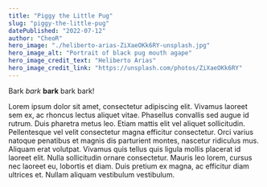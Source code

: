 ```yaml
---
title: "Piggy the Little Pug"
slug: "piggy-the-little-pug"
datePublished: "2022-07-12"
author: "CheoR"
hero_image: "./heliberto-arias-ZiXaeOKk6RY-unsplash.jpg"
hero_image_alt: "Portrait of black pug mouth agape"
hero_image_credit_text: "Heliberto Arias"
hero_image_credit_link: "https://unsplash.com/photos/ZiXaeOKk6RY"
---
```


Bark _bark_ **bark** bark bark!

Lorem ipsum dolor sit amet, consectetur adipiscing elit. Vivamus laoreet sem ex, ac rhoncus lectus aliquet vitae. Phasellus convallis sed augue id rutrum. Duis pharetra metus leo. Etiam mattis elit vel aliquet sollicitudin. Pellentesque vel velit consectetur magna efficitur consectetur. Orci varius natoque penatibus et magnis dis parturient montes, nascetur ridiculus mus. Aliquam erat volutpat. Vivamus quis tellus quis ligula mollis placerat id laoreet elit. Nulla sollicitudin ornare consectetur. Mauris leo lorem, cursus nec laoreet eu, lobortis et diam. Duis pretium ex magna, ac efficitur diam ultrices et. Nullam aliquam vestibulum vestibulum.

